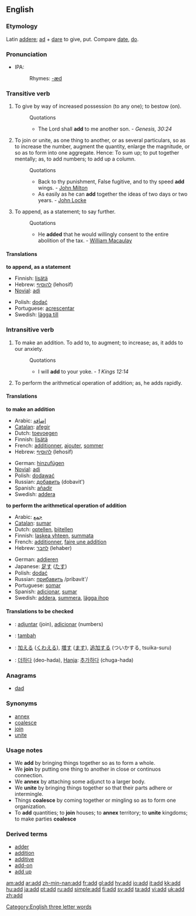 {{see|ADD}}
==English==
[[Category:English three letter words]]
===Etymology===
Latin [[addere]]; [[ad]] + [[dare]] to give, put. Compare [[date]], [[do]].

===Pronunciation===
*IPA: {{IPA|/æd/}}
*:Rhymes: [[Rhymes:English:-æd|-æd]]

===Transitive verb===
{{en-verb}}

# To give by way of increased possession (to any one); to bestow (on).
#:Quotations
#:*The Lord shall '''add''' to me another son. - ''Genesis, 30:24''
# To join or unite, as one thing to another, or as several particulars, so as to increase the number, augment the quantity, enlarge the magnitude, or so as to form into one aggregate. Hence: To sum up; to put together mentally; as, to add numbers; to add up a column.
#:Quotations
#:*Back to thy punishment, False fugitive, and to thy speed '''add''' wings. - [[w:John Milton|John Milton]]
#:*As easily as he can '''add''' together the ideas of two days or two years. - [[John Locke]]
# To append, as a statement; to say further.
#:Quotations
#:*He '''added''' that he would willingly consent to the entire abolition of the tax. - [[William Macaulay]]

====Translations====
'''to append, as a statement'''
{{top}}
*Finnish: [[lisätä]]
*Hebrew: [[להוסיף]] (lehosif)
*[[Novial]]: [[adi]]
{{mid}}
*Polish: [[dodać]]
*Portuguese: [[acrescentar]]
*Swedish: [[lägga till]]
{{bottom}}

===Intransitive verb===
{{en-verb}}

# To make an addition.  To add to, to augment; to increase; as, it adds to our anxiety. 
#:Quotations
#:*I will '''add''' to your yoke. - ''1 Kings 12:14''
# {{math}} To perform the arithmetical operation of addition; as, he adds rapidly.

====Translations====
'''to make an addition'''
{{top}}
*Arabic: [[إضافة]]
*[[Catalan]]: [[afegir]]
*Dutch: [[toevoegen]]
*Finnish: [[lisätä]]
*French: [[additionner]], [[ajouter]], [[sommer]]
*Hebrew: [[להוסיף]] (lehosif)
{{mid}}
*German: [[hinzufügen]]
*[[Novial]]: [[adi]]
*Polish: [[dodawać]]
*Russian: [[добавить]] (dobavit')
*Spanish: [[añadir]]
*Swedish: [[addera]]
{{bottom}}

'''to perform the arithmetical operation of addition'''
{{top}}
*Arabic: [[جمع]]
*[[Catalan]]: [[sumar]]
*Dutch: [[optellen]], [[bijtellen]]
*Finnish: [[laskea yhteen]], [[summata]]
*French: [[additionner]], [[faire une addition]] 
*Hebrew: [[לחבר]] (lehaber)
{{mid}}
*German: [[addieren]]
*Japanese: [[足す]] ([[たす]])
*Polish: [[dodać]]
*Russian: [[:ru:прибавить|прибавить]] /pribavit'/
*Portuguese: [[somar]]
*Spanish: [[adicionar]], [[sumar]]
*Swedish: [[addera]], [[summera]], [[lägga ihop]]
{{bottom}}

====Translations to be checked====
{{checktrans}}
*{{ttbc|Ido}}: [[adjuntar]] (join), [[adicionar]] (numbers)
*{{ttbc|Indonesian}}: [[tambah]]
*{{ttbc|Japanese}}: [[加える]] ([[くわえる]]), [[増す]] ([[ます]]), [[追加]]する (ついかする, tsuika-suru)
*{{ttbc|Korean}}: [[더하다]] (deo-hada), [[Hanja]]: [[추가하다]] (chuga-hada)


===Anagrams===
*[[dad]]

===Synonyms===
*[[annex]]
*[[coalesce]]
*[[join]]
*[[unite]]

===Usage notes===
*We '''add''' by bringing things together so as to form a whole. 
*We '''join''' by putting one thing to another in close or continuos connection. 
*We '''annex''' by attaching some adjunct to a larger body. 
*We '''unite''' by bringing things together so that their parts adhere or intermingle. 
*Things '''coalesce''' by coming together or mingling so as to form one organization. 
*To '''add''' quantities; to '''join''' houses; to '''annex''' territory; to '''unite''' kingdoms; to make parties '''coalesce'''

===Derived terms===
*[[adder#Noun 2|adder]]
*[[addition]]
*[[additive]]
*[[add-on]]
*[[add up]]

{{webster}}

[[am:add]]
[[ar:add]]
[[zh-min-nan:add]]
[[fr:add]]
[[gl:add]]
[[hy:add]]
[[io:add]]
[[it:add]]
[[kk:add]]
[[hu:add]]
[[ja:add]]
[[pt:add]]
[[ru:add]]
[[simple:add]]
[[fi:add]]
[[sv:add]]
[[ta:add]]
[[vi:add]]
[[uk:add]]
[[zh:add]]